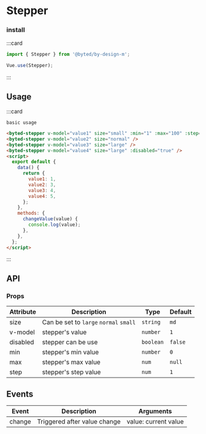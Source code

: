 # Stepper

### install

:::card

```javascript
import { Stepper } from '@byted/by-design-m';

Vue.use(Stepper);
```

:::

## Usage

:::card

```topic
basic usage
```

```html
<byted-stepper v-model="value1" size="small" :min="1" :max="100" :step="10" />
<byted-stepper v-model="value2" size="normal" />
<byted-stepper v-model="value3" size="large" />
<byted-stepper v-model="value4" size="large" :disabled="true" />
<script>
  export default {
    data() {
      return {
        value1: 1,
        value2: 3,
        value3: 4,
        value4: 5,
      };
    },
    methods: {
      changeValue(value) {
        console.log(value);
      },
    },
  };
</script>
```

:::

## API

### Props

| Attribute | Description                            | Type      | Default |
| --------- | -------------------------------------- | --------- | ------- |
| size      | Can be set to `large` `normal` `small` | `string`  | `md`    |
| v-model   | stepper's value                        | `number`  | `1`     |
| disabled  | stepper can be use                     | `boolean` | `false` |
| min       | stepper's min value                    | `number`  | `0`     |
| max       | stepper's max value                    | `num`     | `null`  |
| step      | stepper's step value                   | `num`     | `1`     |

## Events

| Event  | Description                  | Arguments            |
| ------ | ---------------------------- | -------------------- |
| change | Triggered after value change | value: current value |
